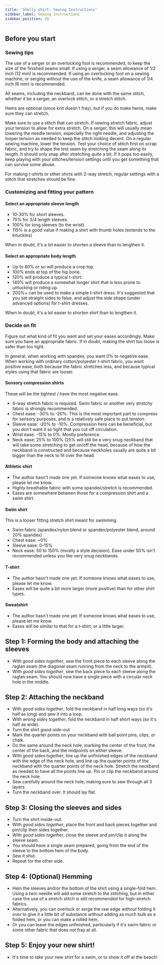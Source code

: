 ```yaml
---
title: 'Shelly shirt: Sewing Instructions'
sidebar_label: Sewing Instructions
sidebar_position: 20
---
```


## Before you start

### Sewing tips

The use of a serger or an overlocking foot is recommended, to keep the size of
the finished seams small. If using a serger, a seam allowance of 1/2 inch (12
mm) is recommended. If using an overlocking foot on a sewing machine, or
serging without the use of the knife, a seam allowance of 1/4 inch (6 mm) is
recommended.

All seams, including the neckband, can be done with the same stitch, whether it
be a serger, an overlock stitch, or a stretch stitch.

Hems are optional (since knit doesn't fray), but if you do make hems, make sure
they can stretch.

Make sure to use a stitch that can stretch. If sewing stretch fabric, adjust
your tension to allow for extra stretch. On a serger, this will usually mean
lowering the needle tension, especially the right needle, and adjusting the
looper tension as needed to keep the stitch looking decent. On a regular sewing
machine, lower the tension. Test your choice of stitch first on scrap fabric,
and try to shape the test seam by stretching the seam along its length. It
should only snap after stretching quite a bit. If it pops too easily, keep
playing with your stitches/tension settings until you get something that can
survive some abuse.

For making t-shirts or other shirts with 2-way stretch, regular settings with a
stitch that stretches should be fine.

### Customizing and fitting your pattern

#### Select an appropriate sleeve length

- 10-30% for short sleeves.
- 75% for 3/4 length sleeves.
- 100% for long sleeves (to the wrist).
- 115% is a good value if making a shirt with thumb holes (extends to the
  knuckles)

When in doubt, it's a lot easier to shorten a sleeve than to lengthen it.

#### Select an appropriate body length

- Up to 80% or so will produce a crop top.
- 100% ends at top of the hip bone.
- 120% will produce a typical t-shirt.
- 140% will produce a somewhat longer shirt that is less prone to untucking
  or riding up.
- 200%+ can be used to make a simple t-shirt dress. It's suggested that you
  set straight sides to false, and adjust the side shape (under advanced
  options) for t-shirt dresses.

When in doubt, it's a lot easier to shorten shirt than to lengthen it.

### Decide on fit

Figure out what kind of fit you want and set your eases accordingly. Make
sure you have an appropriate fabric. If in doubt, making the shirt too loose
is safer than too tight.

In general, when working with spandex, you want 0% to negative ease. When
working with ordinary cotton/polyester t-shirt fabric, you want positive
ease, both because the fabric stretches less, and because typical styles
using that fabric are looser.

#### Sensory compression shirts

These will be the tightest / have the most negative ease.

- 4-way stretch fabric is required. Swim fabric or another very stretchy
  fabric is strongly recommended.
- Chest ease: -30% to -20%. This is the most important part to compress for
  sensory purposes, and is a relatively safe place to put tension.
- Sleeve ease: -20% to -10%. Compression here can be beneficial, but you
  don't want it so tight that you cut off circulation.
- Wrist ease: -15% to 0%. Mostly preference.
- Neck ease: 25% to 100% (25% will still be a very snug neckband that will
  take some stretching to get on/off the head, because of how the neckband
  is constructed and because neckholes usually are quite a bit bigger than
  the neck to fit over the head.

#### Athletic shirt

- The author hasn't made one yet. If someone knows what eases to use, please
  let me know.
- Highly breathable fabric with some spandex/stretch is recommended.
- Eases are somewhere between those for a compression shirt and a swim shirt.

#### Swim shirt

This is a looser fitting stretch shirt meant for swimming.

- Swim fabric (spandex/nylon blend or spandex/polyester blend, around 20%
  spandex)
- Chest ease: ~0%
- Sleeve ease: 0-15%
- Neck ease: 50 to 150% (mostly a style decision). Ease under 50% isn't
  recommended unless you like very snug neckbands.

#### T-shirt

- The author hasn't made one yet. If someone knows what eases to use, please
  let me know.
- Eases will be quite a bit more larger (more positive) than for other shirt
  types.

#### Sweatshirt

- The author hasn't made one yet. If someone knows what eases to use, please
  let me know.
- Eases will be similar to that for a t-shirt, or a little larger.

## Step 1: Forming the body and attaching the sleeves

- With _good sides together_, sew the front piece to each sleeve along the
  raglan seam (the diagonal seam running from the neck to the armpit).
- With _good sides together_, sew the back piece to each sleeve along the
  raglan seam. You should now have a single piece with a circular neck hole in
  the middle.

## Step 2: Attaching the neckband

- With _good sides together_, fold the neckband in half long ways (so it's half
  as long) and sew it into a loop.
- With _wrong sides together_, fold the neckband in half short ways (so it's
  half as wide).
- Turn the shirt _good-side_-out
- Mark the quarter points on your neckband with ball point pins, clips, or
  chalk.
- Do the same around the neck hole, marking the center of the front, the center
  of the back, and the midpoints on either sleeve.
- With _good sides together_, line up the unfinished edges of the neckband with
  the edge of the neck hole, and line up the quarter points of the neckband
  with the quarter points of the neck hole. Stretch the neckband as needed to
  have all the points line up. Pin or clip the neckband around the neck hole.
- Sew carefully around the neck hole, making sure to sew through all 3 layers.
- Turn the neckband over. It should lay flat.

## Step 3: Closing the sleeves and sides

- Turn the shirt inside-out.
- With _good sides together_, place the front and back pieces together and
  pin/clip their sides together.
- With _good sides together_, close the sleeve and pin/clip it along the sleeve
  seam.
- You should have a single seam prepared, going from the end of the sleeve to
  the bottom hem of the body.
- Sew it shut.
- Repeat for the other side.

## Step 4: (Optional) Hemming

- Hem the sleeves and/or the bottom of the shirt using a single-fold hem. Using
  a twin needle will add some stretch to the stitching, but in either case the
  use of a stretch stitch is still recommended for high-stretch fabrics.
- Alternatively, you can overlock or serge the raw edge _without_ folding it
  over to give it a little bit of substance without adding as much bulk as a
  folded hem, or you can make a rolled hem.
- Or you can leave the edges unfinished, particularly if it's swim fabric or
  some other fabric that does not fray at all.

## Step 5: Enjoy your new shirt!

- It's time to take your new shirt for a swim, or to show it off at the beach!
